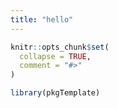 ---
title: "hello"
---

```{r, include = FALSE}
knitr::opts_chunk$set(
  collapse = TRUE,
  comment = "#>"
)
```

```{r setup}
library(pkgTemplate)
```

